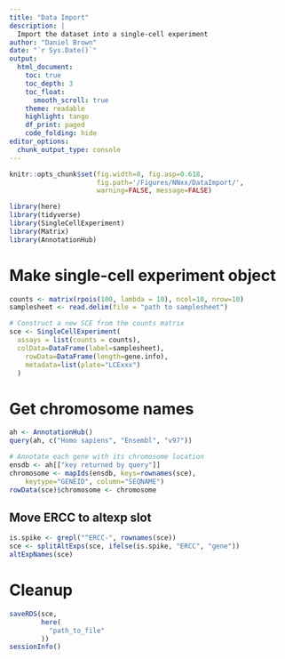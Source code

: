 ```yaml
---
title: "Data Import"
description: |
  Import the dataset into a single-cell experiment
author: "Daniel Brown"
date: "`r Sys.Date()`"
output:
  html_document:
    toc: true
    toc_depth: 3
    toc_float:
      smooth_scroll: true
    theme: readable
    highlight: tango 
    df_print: paged
    code_folding: hide
editor_options: 
  chunk_output_type: console
---
```


```r
knitr::opts_chunk$set(fig.width=8, fig.asp=0.618, 
                      fig.path='/Figures/NNxx/DataImport/',
                      warning=FALSE, message=FALSE)
```

```r
library(here)
library(tidyverse)
library(SingleCellExperiment)
library(Matrix)
library(AnnotationHub)
```

# Make single-cell experiment object

```r
counts <- matrix(rpois(100, lambda = 10), ncol=10, nrow=10)
samplesheet <- read.delim(file = "path to samplesheet")

# Construct a new SCE from the counts matrix
sce <- SingleCellExperiment(
  assays = list(counts = counts),
  colData=DataFrame(label=samplesheet),
    rowData=DataFrame(length=gene.info),
    metadata=list(plate="LCExxx")
  )
```

# Get chromosome names
```r
ah <- AnnotationHub()
query(ah, c("Homo sapiens", "Ensembl", "v97"))

# Annotate each gene with its chromosome location
ensdb <- ah[["key returned by query"]]
chromosome <- mapIds(ensdb, keys=rownames(sce),
    keytype="GENEID", column="SEQNAME")
rowData(sce)$chromosome <- chromosome
```

## Move ERCC to altexp slot

```r
is.spike <- grepl("^ERCC-", rownames(sce))
sce <- splitAltExps(sce, ifelse(is.spike, "ERCC", "gene"))
altExpNames(sce)
```


# Cleanup
```r
saveRDS(sce,
        here(
          "path_to_file"
        ))
sessionInfo()
```